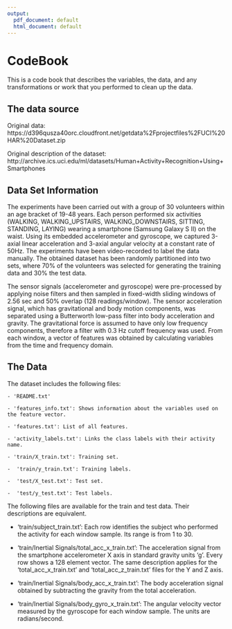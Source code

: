 ```yaml
---
output:
  pdf_document: default
  html_document: default
---
```

 CodeBook
============

This is a code book that describes the variables, the data, and any transformations or work that you performed to clean up the data.

 The data source
------------------

Original data: https://d396qusza40orc.cloudfront.net/getdata%2Fprojectfiles%2FUCI%20HAR%20Dataset.zip

Original description of the dataset: http://archive.ics.uci.edu/ml/datasets/Human+Activity+Recognition+Using+Smartphones


  Data Set Information
------------------

The experiments have been carried out with a group of 30 volunteers within an age bracket of 19-48 years. Each person performed six activities (WALKING, WALKING_UPSTAIRS, WALKING_DOWNSTAIRS, SITTING, STANDING, LAYING) wearing a smartphone (Samsung Galaxy S II) on the waist. Using its embedded accelerometer and gyroscope, we captured 3-axial linear acceleration and 3-axial angular velocity at a constant rate of 50Hz. The experiments have been video-recorded to label the data manually. The obtained dataset has been randomly partitioned into two sets, where 70% of the volunteers was selected for generating the training data and 30% the test data.

The sensor signals (accelerometer and gyroscope) were pre-processed by applying noise filters and then sampled in fixed-width sliding windows of 2.56 sec and 50% overlap (128 readings/window). The sensor acceleration signal, which has gravitational and body motion components, was separated using a Butterworth low-pass filter into body acceleration and gravity. The gravitational force is assumed to have only low frequency components, therefore a filter with 0.3 Hz cutoff frequency was used. From each window, a vector of features was obtained by calculating variables from the time and frequency domain.

The Data
------------
The dataset includes the following files:

    - 'README.txt'

    - 'features_info.txt': Shows information about the variables used on the feature vector.

    - 'features.txt': List of all features.

    - 'activity_labels.txt': Links the class labels with their activity name.

    - 'train/X_train.txt': Training set.

    -  'train/y_train.txt': Training labels.

    -  'test/X_test.txt': Test set.

    -  'test/y_test.txt': Test labels.
   
The following files are available for the train and test data. Their descriptions are equivalent.


-    'train/subject_train.txt': Each row identifies the subject who performed the activity for each window sample. Its range is from 1 to 30.

-    'train/Inertial Signals/total_acc_x_train.txt': The acceleration signal from the smartphone accelerometer X axis in standard gravity units 'g'. Every row shows a 128 element vector. The same description applies for the 'total_acc_x_train.txt' and 'total_acc_z_train.txt' files for the Y and Z axis.

-    'train/Inertial Signals/body_acc_x_train.txt': The body acceleration signal obtained by subtracting the gravity from the total acceleration.

-    'train/Inertial Signals/body_gyro_x_train.txt': The angular velocity vector measured by the gyroscope for each window sample. The units are radians/second.

